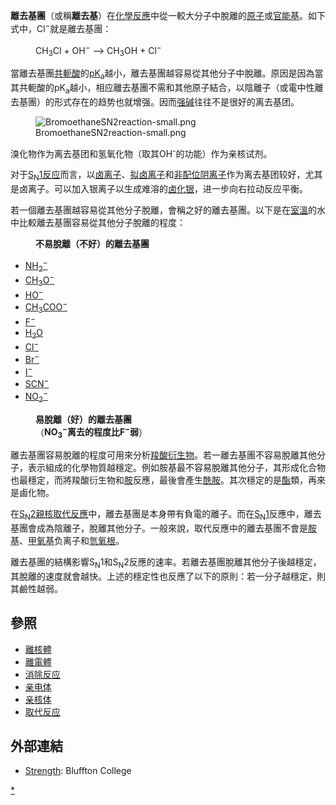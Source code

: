 {{unreferenced|time=2015-02-14T17:38:27+00:00}}
{{noteTA
|G1=Chemistry
|1=zh-hans:氨基; zh-hant:胺基;
}}
'''離去基團'''（或稱'''離去基'''）在[[化學反應|化學反應]]中從一較大分子中脫離的[[原子|原子]]或[[官能基|官能基]]。如下式中，Cl<sup>−</sup>就是離去基團：

:CH<sub>3</sub>Cl + OH<sup>−</sup> --> CH<sub>3</sub>OH + Cl<sup>−</sup>

當離去基團[[共軛酸|共軛酸]]的[[酸度係數|pK<sub>a</sub>]]越小，離去基團越容易從其他分子中脫離。原因是因為當其共軛酸的pK<sub>a</sub>越小，相应離去基團不需和其他原子結合，以陰離子（或電中性離去基團）的形式存在的趋势也就增强。因而[[强碱|强碱]]往往不是很好的离去基团。

[[Image:BromoethaneSN2reaction-small.png|right]]

溴化物作为离去基团和氢氧化物（取其OH<sup> - </sup>的功能）作为亲核试剂。

对于[[SN1|S<sub>N</sub>1反应]]而言，以[[鹵素|卤离子]]、[[擬鹵素|拟卤离子]]和[[非配位阴离子|非配位阴离子]]作为离去基团较好，尤其是卤离子。可以加入银离子以生成难溶的[[卤化银|卤化银]]，进一步向右拉动反应平衡。

若一個離去基團越容易從其他分子脫離，會稱之好的離去基團。以下是在[[室溫|室溫]]的水中比較離去基團容易從其他分子脫離的程度：
:'''不易脫離（不好）的離去基團'''
* [[胺基|NH<sub>2</sub><sup>−</sup>]]
* [[甲氧基|CH<sub>3</sub>O<sup>−</sup>]]
* [[氫氧根|HO<sup>−</sup>]]
* [[羧酸根|CH<sub>3</sub>COO<sup>−</sup>]]
* [[氟离子|F<sup>−</sup>]]
* [[水|H<sub>2</sub>O]]
* [[氯离子|Cl<sup>−</sup>]]
* [[溴离子|Br<sup>−</sup>]]
* [[碘离子|I<sup>−</sup>]]
* [[硫氰酸根|SCN<sup>−</sup>]]
* [[亞硝酸根|NO<sub>2</sub><sup>−</sup>]]
:'''易脫離（好）的離去基團'''
:（'''NO<sub>3</sub><sup>−</sup>离去的程度比F<sup>−</sup>弱'''）

離去基團容易脫離的程度可用來分析[[羧酸衍生物|羧酸衍生物]]。若一離去基團不容易脫離其他分子，表示組成的化學物質越穩定。例如胺基最不容易脫離其他分子，其形成化合物也最穩定，而將羧酸衍生物和[[胺|胺]]反應，最後會產生[[酰胺|酰胺]]。其次穩定的是[[酯|酯]]類，再來是鹵化物。

在[[SN2|S<sub>N</sub>2]][[親核取代反應|親核取代反應]]中，離去基團是本身帶有負電的離子。而在[[SN1|S<sub>N</sub>1]]反應中，離去基團會成為陰離子，脫離其他分子。一般來說，取代反應中的離去基團不會是[[胺基|胺基]]、[[甲氧基|甲氧基]]负离子和[[氫氧根|氫氧根]]。

離去基團的結構影響S<sub>N</sub>1和S<sub>N</sub>2反應的速率。若離去基團脫離其他分子後越穩定，其脫離的速度就會越快。上述的穩定性也反應了以下的原則：若一分子越穩定，則其鹼性越弱。

==參照==
*[[離核體|離核體]]
*[[離電體|離電體]]
*[[消除反应|消除反应]]
*[[亲电体|亲电体]]
*[[亲核体|亲核体]]
*[[取代反应|取代反应]]

==外部連結==
* [http://www.madsci.org/posts/archives/feb2002/1014145631.Ch.r.html Strength]: Bluffton College

[[Category:离去基团|*]]